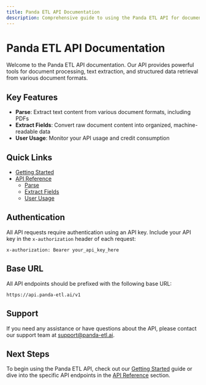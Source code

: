 ```yaml
---
title: Panda ETL API Documentation
description: Comprehensive guide to using the Panda ETL API for document processing and data extraction
---
```


# Panda ETL API Documentation

Welcome to the Panda ETL API documentation. Our API provides powerful tools for document processing, text extraction, and structured data retrieval from various document formats.

## Key Features

- **Parse**: Extract text content from various document formats, including PDFs
- **Extract Fields**: Convert raw document content into organized, machine-readable data
- **User Usage**: Monitor your API usage and credit consumption

## Quick Links

- [Getting Started](/getting-started)
- [API Reference](/api)
  - [Parse](/api/parse)
  - [Extract Fields](/api/extract-fields)
  - [User Usage](/api/user-usage)

## Authentication

All API requests require authentication using an API key. Include your API key in the `x-authorization` header of each request:

```
x-authorization: Bearer your_api_key_here
```

## Base URL

All API endpoints should be prefixed with the following base URL:

```
https://api.panda-etl.ai/v1
```

## Support

If you need any assistance or have questions about the API, please contact our support team at support@panda-etl.ai.

## Next Steps

To begin using the Panda ETL API, check out our [Getting Started](/getting-started) guide or dive into the specific API endpoints in the [API Reference](/api) section.
